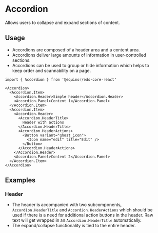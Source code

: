 
# Accordion

Allows users to collapse and expand sections of content.

<Links 
    ariaUrl="https://www.w3.org/WAI/ARIA/apg/patterns/accordion/"
    figmaUrl="https://www.figma.com/file/0bGXR2sCwMVSDNyyzu5BXrO5/UI%E2%80%94User-Interface?node-id=17837%3A125"
    documentationUrl="https://eds.equinor.com/0b0c666ab/p/3706ca-accordion/b/43756f"
    sourceUrl="https://github.com/equinor/design-system/blob/develop/packages/eds-core-react/src/components/Accordion/Accordion.tsx"
    npmUrl="https://www.npmjs.com/package/@equinor/eds-core-react"
/>

<Story id="surfaces-accordion--introduction" />
<PropsTable />

## Usage

<ul>
    <li>Accordions are composed of a header area and a content area.</li>
    <li>Accordions deliver large amounts of information in user-controlled sections.</li>
    <li>Accordions can be used to group or hide information which helps to keep order and scannability on a page.</li>
</ul>

```tsx
import { Accordion } from '@equinor/eds-core-react'

<Accordion>
  <Accordion.Item>
    <Accordion.Header>Simple header</Accordion.Header>
    <Accordion.Panel>Content 1</Accordion.Panel>
  </Accordion.Item>
  <Accordion.Item>
    <Accordion.Header>
      <Accordion.HeaderTitle>
        Header with actions
      </Accordion.HeaderTitle>
      <Accordion.HeaderActions>
        <Button variant="ghost_icon">
          <Icon name="edit" title="Edit" />
        </Button>
      </Accordion.HeaderActions>
    </Accordion.Header>
    <Accordion.Panel>Content 2</Accordion.Panel>
  </Accordion.Item>
</Accordion>
```

## Examples

### Header

<ul>
    <li>The header is accompanied with two subcomponents, <code>Accordion.HeaderTitle</code> and 
    <code>Accordion.HeaderActions</code> which should be used if there is a need
     for additional action buttons in the header. Raw text will get wrapped 
     in an <code>Accordion.HeaderTitle</code> automatically.</li>
    <li>The expand/collapse functionality is tied to the entire header.</li>
</ul>

<Story id="surfaces-accordion--header" />

<!--Re-enable once compact has been implemented for Accordion-->
<!--### Compact

Compact `Accordion` using `EdsProvider`

<Story id="surfaces-accordion--compact" />-->
